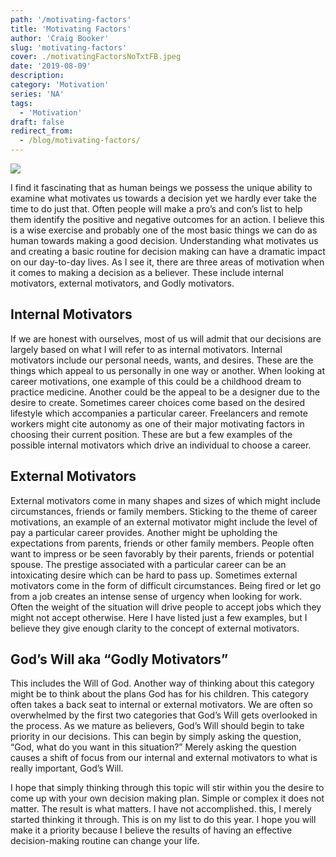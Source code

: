 ```yaml
---
path: '/motivating-factors'
title: 'Motivating Factors'
author: 'Craig Booker'
slug: 'motivating-factors'
cover: ./motivatingFactorsNoTxtFB.jpeg
date: '2019-08-09'
description:
category: 'Motivation'
series: 'NA'
tags:
  - 'Motivation'
draft: false
redirect_from:
  - /blog/motivating-factors/
---
```


![](./motivatingFactors.jpeg)

I find it fascinating that as human beings we possess the unique ability to examine what motivates us towards a decision yet we hardly ever take the time to do just that. Often people will make a pro’s and con’s list to help them identify the positive and negative outcomes for an action. I believe this is a wise exercise and probably one of the most basic things we can do as human towards making a good decision. Understanding what motivates us and creating a basic routine for decision making can have a dramatic impact on our day-to-day lives. As I see it, there are three areas of motivation when it comes to making a decision as a believer. These include internal motivators, external motivators, and Godly motivators.

## Internal Motivators

If we are honest with ourselves, most of us will admit that our decisions are largely based on what I will refer to as internal motivators. Internal motivators include our personal needs, wants, and desires. These are the things which appeal to us personally in one way or another. When looking at career motivations, one example of this could be a childhood dream to practice medicine. Another could be the appeal to be a designer due to the desire to create. Sometimes career choices come based on the desired lifestyle which accompanies a particular career. Freelancers and remote workers might cite autonomy as one of their major motivating factors in choosing their current position. These are but a few examples of the possible internal motivators which drive an individual to choose a career.

## External Motivators

External motivators come in many shapes and sizes of which might include circumstances, friends or family members. Sticking to the theme of career motivations, an example of an external motivator might include the level of pay a particular career provides. Another might be upholding the expectations from parents, friends or other family members. People often want to impress or be seen favorably by their parents, friends or potential spouse. The prestige associated with a particular career can be an intoxicating desire which can be hard to pass up. Sometimes external motivators come in the form of difficult circumstances. Being fired or let go from a job creates an intense sense of urgency when looking for work. Often the weight of the situation will drive people to accept jobs which they might not accept otherwise. Here I have listed just a few examples, but I believe they give enough clarity to the concept of external motivators.

## God’s Will aka “Godly Motivators”

This includes the Will of God. Another way of thinking about this category might be to think about the plans God has for his children. This category often takes a back seat to internal or external motivators. We are often so overwhelmed by the first two categories that God’s Will gets overlooked in the process. As we mature as believers, God’s Will should begin to take priority in our decisions. This can begin by simply asking the question, “God, what do you want in this situation?” Merely asking the question causes a shift of focus from our internal and external motivators to what is really important, God’s Will.

I hope that simply thinking through this topic will stir within you the desire to come up with your own decision making plan. Simple or complex it does not matter. The result is what matters. I have not accomplished. this, I merely started thinking it through. This is on my list to do this year. I hope you will make it a priority because I believe the results of having an effective decision-making routine can change your life.
